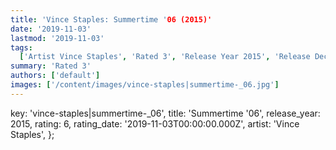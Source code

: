 ```yaml
---
title: 'Vince Staples: Summertime '06 (2015)'
date: '2019-11-03'
lastmod: '2019-11-03'
tags:
  ['Artist Vince Staples', 'Rated 3', 'Release Year 2015', 'Release Decade 2010']
summary: 'Rated 3'
authors: ['default']
images: ['/content/images/vince-staples|summertime-_06.jpg']
---
```


  key: 'vince-staples|summertime-_06',
  title: 'Summertime '06',
  release_year: 2015,
  rating: 6,
  rating_date: '2019-11-03T00:00:00.000Z',
  artist: 'Vince Staples',
};

<MusicRating data={data} />
